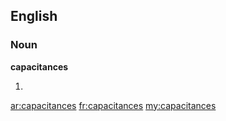 ==English==
===Noun===
'''capacitances'''
# {{plural of|[[capacitance]]}}

[[ar:capacitances]]
[[fr:capacitances]]
[[my:capacitances]]
